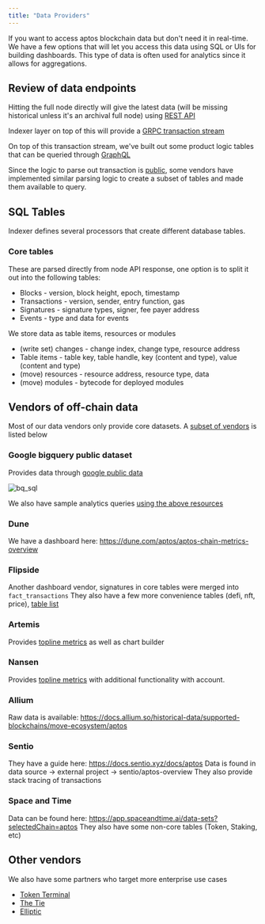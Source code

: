 ```yaml
---
title: "Data Providers"
---
```


If you want to access aptos blockchain data but don't need it in real-time.
We have a few options that will let you access this data using SQL or UIs for building dashboards.
This type of data is often used for analytics since it allows for aggregations.

## Review of data endpoints

Hitting the full node directly will give the latest data (will be missing historical unless it's an archival full node) using [REST API](/build/apis.mdx#aptos-fullnode)

Indexer layer on top of this will provide a [GRPC transaction stream](/build/indexer/txn-stream/aptos-hosted-txn-stream)

On top of this transaction stream, we've built out some product logic tables that can be queried through [GraphQL](/build/indexer/)

Since the logic to parse out transaction is [public](https://github.com/aptos-labs/aptos-indexer-processors), some vendors have implemented similar parsing logic to create a subset of tables and made them available to query.

## SQL Tables

Indexer defines several processors that create different database tables.

### Core tables

These are parsed directly from node API response, one option is to split it out into the following tables:

- Blocks - version, block height, epoch, timestamp
- Transactions - version, sender, entry function, gas
- Signatures - signature types, signer, fee payer address
- Events - type and data for events

We store data as table items, resources or modules

- (write set) changes - change index, change type, resource address
- Table items - table key, table handle, key (content and type), value (content and type)
- (move) resources - resource address, resource type, data
- (move) modules - bytecode for deployed modules

## Vendors of off-chain data

Most of our data vendors only provide core datasets.
A [subset of vendors](https://aptosfoundation.org/currents/aptos-on-chain-data-capabilities-with-dune-nansen-and-other-providers) is listed below

### Google bigquery public dataset

Provides data through [google public data](https://console.cloud.google.com/marketplace/product/bigquery-public-data/crypto-aptos-mainnet-us)

![bq\_sql](/screenshots/bq_sql.png)

We also have sample analytics queries [using the above resources](https://github.com/aptos-labs/explorer/tree/main/analytics)

### Dune

We have a dashboard here: https://dune.com/aptos/aptos-chain-metrics-overview

### Flipside

Another dashboard vendor, signatures in core tables were merged into `fact_transactions`
They also have a few more convenience tables (defi, nft, price), [table list](https://flipsidecrypto.github.io/aptos-models/#!/overview)

### Artemis

Provides [topline metrics](https://app.artemis.xyz/project/aptos) as well as chart builder

### Nansen

Provides [topline metrics](https://app.nansen.ai/macro/blockchains?chain=aptos) with additional functionality with account.

### Allium

Raw data is available: https://docs.allium.so/historical-data/supported-blockchains/move-ecosystem/aptos

### Sentio

They have a guide here: https://docs.sentio.xyz/docs/aptos
Data is found in data source -> external project  -> sentio/aptos-overview
They also provide stack tracing of transactions

### Space and Time

Data can be found here: https://app.spaceandtime.ai/data-sets?selectedChain=aptos
They also have some non-core tables (Token, Staking, etc)

## Other vendors

We also have some partners who target more enterprise use cases

- [Token Terminal](https://tokenterminal.com/resources/articles/aptos-data-partnership)
- [The Tie](https://www.thetie.io/insights/news/introducing-aptos-ecosystem-dashboard-and-on-chain-data/)
- [Elliptic](https://www.elliptic.co/media-center/elliptic-partners-with-aptos-foundation-as-a-data-integration-provider-to-offer-compliance-screening-and-risk-services-for-aptos-network)
